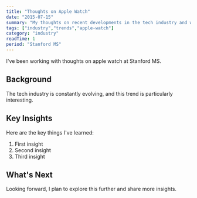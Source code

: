 ```yaml
---
title: "Thoughts on Apple Watch"
date: "2015-07-15"
summary: "My thoughts on recent developments in the tech industry and what they mean for developers."
tags: ["industry","trends","apple-watch"]
category: "industry"
readTime: 1
period: "Stanford MS"
---
```


I've been working with thoughts on apple watch at Stanford MS.

## Background

The tech industry is constantly evolving, and this trend is particularly interesting.

## Key Insights

Here are the key things I've learned:

1. First insight
2. Second insight
3. Third insight

## What's Next

Looking forward, I plan to explore this further and share more insights.


